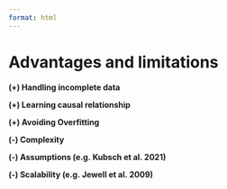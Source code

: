 ```yaml
---
format: html
---
```


# Advantages and limitations

**(+) Handling incomplete data**

**(+) Learning causal relationship**

**(+) Avoiding Overfitting**

**(-) Complexity**

**(-) Assumptions (e.g. Kubsch et al. 2021)**

**(-) Scalability (e.g. Jewell et al. 2009)**
